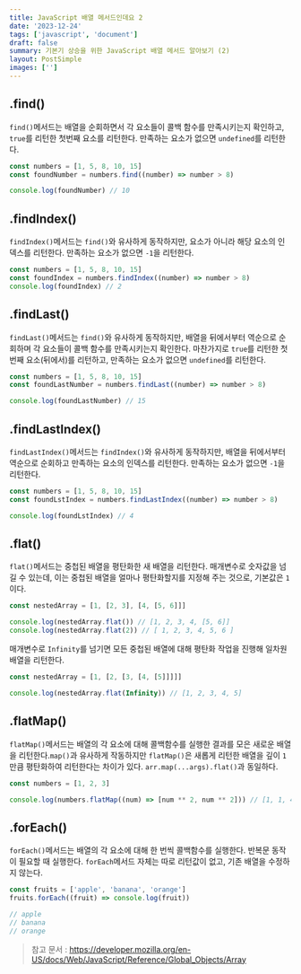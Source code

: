 ```yaml
---
title: JavaScript 배열 메서드인데요 2
date: '2023-12-24'
tags: ['javascript', 'document']
draft: false
summary: 기본기 상승을 위한 JavaScript 배열 메서드 알아보기 (2)
layout: PostSimple
images: ['']
---
```


<TOCInline toc={props.toc} toHeading={2} />

## .find()

`find()`메서드는 배열을 순회하면서 각 요소들이 콜백 함수를 만족시키는지 확인하고, `true`를 리턴한 첫번째 요소를 리턴한다. 만족하는 요소가 없으면 `undefined`를 리턴한다.

```js
const numbers = [1, 5, 8, 10, 15]
const foundNumber = numbers.find((number) => number > 8)

console.log(foundNumber) // 10
```

## .findIndex()

`findIndex()`메서드는 `find()`와 유사하게 동작하지만, 요소가 아니라 해당 요소의 인덱스를 리턴한다. 만족하는 요소가 없으면 `-1`을 리턴한다.

```js
const numbers = [1, 5, 8, 10, 15]
const foundIndex = numbers.findIndex((number) => number > 8)
console.log(foundIndex) // 2
```

## .findLast()

`findLast()`메서드는 `find()`와 유사하게 동작하지만, 배열을 뒤에서부터 역순으로 순회하며 각 요소들이 콜백 함수를 만족시키는지 확인한다. 마찬가지로 `true`를 리턴한 첫번째 요소(뒤에서)를 리턴하고, 만족하는 요소가 없으면 `undefined`를 리턴한다.

```js
const numbers = [1, 5, 8, 10, 15]
const foundLastNumber = numbers.findLast((number) => number > 8)

console.log(foundLastNumber) // 15
```

## .findLastIndex()

`findLastIndex()`메서드는 `findIndex()`와 유사하게 동작하지만, 배열을 뒤에서부터 역순으로 순회하고 만족하는 요소의 인덱스를 리턴한다. 만족하는 요소가 없으면 `-1`을 리턴한다.

```js
const numbers = [1, 5, 8, 10, 15]
const foundLstIndex = numbers.findLastIndex((number) => number > 8)

console.log(foundLstIndex) // 4
```

## .flat()

`flat()`메서드는 중첩된 배열을 평탄화한 새 배열을 리턴한다. 매개변수로 숫자값을 넘길 수 있는데, 이는 중첩된 배열을 얼마나 평탄화할지를 지정해 주는 것으로, 기본값은 `1`이다.

```js
const nestedArray = [1, [2, 3], [4, [5, 6]]]

console.log(nestedArray.flat()) // [1, 2, 3, 4, [5, 6]]
console.log(nestedArray.flat(2)) // [ 1, 2, 3, 4, 5, 6 ]
```

매개변수로 `Infinity`를 넘기면 모든 중첩된 배열에 대해 평탄화 작업을 진행해 일차원 배열을 리턴한다.

```js
const nestedArray = [1, [2, [3, [4, [5]]]]]

console.log(nestedArray.flat(Infinity)) // [1, 2, 3, 4, 5]
```

## .flatMap()

`flatMap()`메서드는 배열의 각 요소에 대해 콜백함수를 실행한 결과를 모은 새로운 배열을 리턴한다.`map()`과 유사하게 작동하지만 `flatMap()`은 새롭게 리턴한 배열을 깊이 `1`만큼 평탄화하여 리턴한다는 차이가 있다. `arr.map(...args).flat()`과 동일하다.

```js
const numbers = [1, 2, 3]

console.log(numbers.flatMap((num) => [num ** 2, num ** 2])) // [1, 1, 4, 4, 9, 9]
```

## .forEach()

`forEach()`메서드는 배열의 각 요소에 대해 한 번씩 콜백함수를 실행한다. 반복문 동작이 필요할 때 실행한다. `forEach`메서드 자체는 따로 리턴값이 없고, 기존 배열을 수정하지 않는다.

```js
const fruits = ['apple', 'banana', 'orange']
fruits.forEach((fruit) => console.log(fruit))

// apple
// banana
// orange
```

> 참고 문서 : https://developer.mozilla.org/en-US/docs/Web/JavaScript/Reference/Global_Objects/Array
